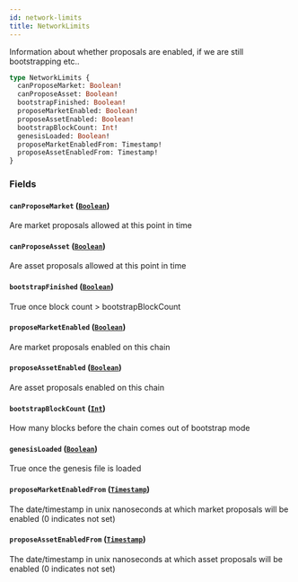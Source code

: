 ```yaml
---
id: network-limits
title: NetworkLimits
---
```



Information about whether proposals are enabled, if we are still bootstrapping etc..

```graphql
type NetworkLimits {
  canProposeMarket: Boolean!
  canProposeAsset: Boolean!
  bootstrapFinished: Boolean!
  proposeMarketEnabled: Boolean!
  proposeAssetEnabled: Boolean!
  bootstrapBlockCount: Int!
  genesisLoaded: Boolean!
  proposeMarketEnabledFrom: Timestamp!
  proposeAssetEnabledFrom: Timestamp!
}
```


### Fields

#### `canProposeMarket` ([`Boolean`](/docs/mainnet/graphql/scalars/boolean))

Are market proposals allowed at this point in time


#### `canProposeAsset` ([`Boolean`](/docs/mainnet/graphql/scalars/boolean))

Are asset proposals allowed at this point in time


#### `bootstrapFinished` ([`Boolean`](/docs/mainnet/graphql/scalars/boolean))

True once block count &#x003E; bootstrapBlockCount


#### `proposeMarketEnabled` ([`Boolean`](/docs/mainnet/graphql/scalars/boolean))

Are market proposals enabled on this chain


#### `proposeAssetEnabled` ([`Boolean`](/docs/mainnet/graphql/scalars/boolean))

Are asset proposals enabled on this chain


#### `bootstrapBlockCount` ([`Int`](/docs/mainnet/graphql/scalars/int))

How many blocks before the chain comes out of bootstrap mode


#### `genesisLoaded` ([`Boolean`](/docs/mainnet/graphql/scalars/boolean))

True once the genesis file is loaded


#### `proposeMarketEnabledFrom` ([`Timestamp`](/docs/mainnet/graphql/scalars/timestamp))

The date/timestamp in unix nanoseconds at which market proposals will be enabled (0 indicates not set)


#### `proposeAssetEnabledFrom` ([`Timestamp`](/docs/mainnet/graphql/scalars/timestamp))

The date/timestamp in unix nanoseconds at which asset proposals will be enabled (0 indicates not set)




